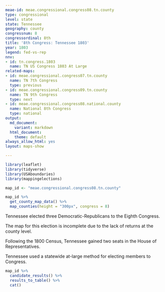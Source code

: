 ```yaml
---
meae-id: meae.congressional.congress08.tn.county
type: congressional
level: state
state: Tennessee
geography: county
congressnum: 8
congressordinal: 8th
title: '8th Congress: Tennessee 1803'
year: 1803
legend: fed-vs-rep
nnv:
- id: tn.congress.1803
  name: TN US Congress 1803 At Large
related-maps:
- id: meae.congressional.congress07.tn.county
  name: TN 7th Congress
  type: previous
- id: meae.congressional.congress09.tn.county
  name: TN 9th Congress
  type: next
- id: meae.congressional.congress08.national.county
  name: National 8th Congress
  type: national
output:
  md_document:
    variant: markdown
  html_document:
    theme: default
always_allow_html: yes
layout: maps-show

---
```


```r
library(leaflet)
library(tidyverse)
library(USAboundaries)
library(mappingelections)

map_id <- "meae.congressional.congress08.tn.county"
```

<div class="map">

```r
map_id %>%
  get_county_map_data() %>%
  map_counties(height = "300px", congress = 8)
```

</div>

Tennessee elected three Democratic-Republicans to the Eighth Congress.

The map for this election is incomplete due to the lack of returns at the county level.

Following the 1800 Census, Tennessee gained two seats in the House of Representatives.

Tennessee used a statewide at-large method for electing members to Congress.

<div class="results-table">

```r
map_id %>%
  candidate_results() %>%
  results_to_table() %>%
  cat()
```

</div>
